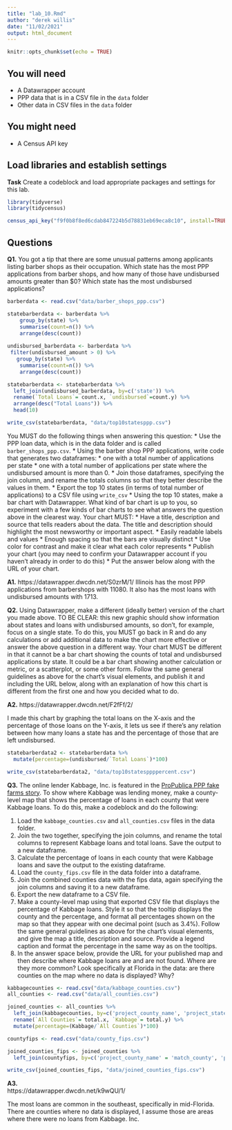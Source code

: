 ```yaml
---
title: "lab_10.Rmd"
author: "derek willis"
date: "11/02/2021"
output: html_document
---
```


```r
knitr::opts_chunk$set(echo = TRUE)
```

## You will need

* A Datawrapper account
* PPP data that is in a CSV file in the `data` folder
* Other data in CSV files in the `data` folder

## You might need

* A Census API key

## Load libraries and establish settings

**Task** Create a codeblock and load appropriate packages and settings for this lab.
```r
library(tidyverse)
library(tidycensus)

census_api_key("f9f0b8f8ed6cdab847224b5d78831eb69eca8c10", install=TRUE)
```

## Questions

**Q1.** You got a tip that there are some unusual patterns among applicants listing barber shops as their occupation. Which state has the most PPP applications from barber shops, and how many of those have undisbursed amounts greater than $0? Which state has the most undisbursed applications?
```r
barberdata <- read.csv("data/barber_shops_ppp.csv")

statebarberdata <- barberdata %>% 
    group_by(state) %>%
    summarise(count=n()) %>% 
    arrange(desc(count))
 
undisbursed_barberdata <- barberdata %>% 
 filter(undisbursed_amount > 0) %>% 
   group_by(state) %>%
    summarise(count=n()) %>% 
    arrange(desc(count))

statebarberdata <- statebarberdata %>%
  left_join(undisbursed_barberdata, by=c('state')) %>% 
  rename(`Total Loans`= count.x, `undisbursed`=count.y) %>% 
  arrange(desc("Total Loans")) %>% 
  head(10)

write_csv(statebarberdata, "data/top10statesppp.csv")
```
You MUST do the following things when answering this question:
* Use the PPP loan data, which is in the data folder and is called `barber_shops_ppp.csv`.
* Using the barber shop PPP applications, write code that generates two dataframes:
  * one with a total number of applications per state
  * one with a total number of applications per state where the undisbursed amount is more than 0.
* Join those dataframes, specifying the join column, and rename the totals columns so that they better describe the values in them.
* Export the top 10 states (in terms of total number of applications) to a CSV file using `write_csv`
* Using the top 10 states, make a bar chart with Datawrapper. What kind of bar chart is up to you, so experiment with a few kinds of bar charts to see what answers the question above in the clearest way. Your chart MUST:
  * Have a title, description and source that tells readers about the data. The title and description should highlight the most newsworthy or important aspect.
  * Easily readable labels and values
  * Enough spacing so that the bars are visually distinct
  * Use color for contrast and make it clear what each color represents
* Publish your chart (you may need to confirm your Datawrapper account if you haven't already in order to do this)
* Put the answer below along with the URL of your chart.

**A1.**
https://datawrapper.dwcdn.net/S0zrM/1/
Illinois has the most PPP applications from barbershops with 11080. It also has the most loans with undisbursed amounts with 1713.


**Q2.** Using Datawrapper, make a different (ideally better) version of the chart you made above. TO BE CLEAR: this new graphic should show information about states and loans with undisbursed amounts, so don't, for example, focus on a single state. To do this, you MUST go back in R and do any calculations or add additional data to make the chart more effective or answer the above question in a different way. Your chart MUST be different in that it cannot be a bar chart showing the counts of total and undisbursed applications by state. It could be a bar chart showing another calculation or metric, or a scatterplot, or some other form. Follow the same general guidelines as above for the chart's visual elements, and publish it and including the URL below, along with an explanation of how this chart is different from the first one and how you decided what to do.

**A2.**
https://datawrapper.dwcdn.net/F2fFf/2/

I made this chart by graphing the total loans on the X-axis and the percentage of those loans on the Y-axis, it lets us see if there's any relation between how many loans a state has and the percentage of those that are left undisbursed.
```r
statebarberdata2 <- statebarberdata %>%     
  mutate(percentage=(undisbursed/`Total Loans`)*100) 

write_csv(statebarberdata2, "data/top10statesppppercent.csv")

```

**Q3.** The online lender Kabbage, Inc. is featured in the [ProPublica PPP fake farms story](https://www.propublica.org/article/ppp-farms). To show where Kabbage was lending money, make a county-level map that shows the percentage of loans in each county that were Kabbage loans. To do this, make a codeblock and do the following:

1. Load the `kabbage_counties.csv` and `all_counties.csv` files in the data folder.
2. Join the two together, specifying the join columns, and rename the total columns to represent Kabbage loans and total loans. Save the output to a new dataframe.
3. Calculate the percentage of loans in each county that were Kabbage loans and save the output to the existing dataframe.
4. Load the `county_fips.csv` file in the data folder into a dataframe.
5. Join the combined counties data with the fips data, again specifying the join columns and saving it to a new dataframe.
6. Export the new dataframe to a CSV file.
7. Make a county-level map using that exported CSV file that displays the percentage of Kabbage loans. Style it so that the tooltip displays the county and the percentage, and format all percentages shown on the map so that they appear with one decimal point (such as 3.4%). Follow the same general guidelines as above for the chart's visual elements, and give the map a title, description and source. Provide a legend caption and format the percentage in the same way as on the tooltips.
8. In the answer space below, provide the URL for your published map and then describe where Kabbage loans are and are not found. Where are they more common? Look specifically at Florida in the data: are there counties on the map where no data is displayed? Why?

```r
kabbagecounties <- read.csv("data/kabbage_counties.csv")
all_counties <- read.csv("data/all_counties.csv") 

joined_counties <- all_counties %>% 
  left_join(kabbagecounties, by=c('project_county_name', 'project_state')) %>%   
  rename(`All Counties`= total.x, `Kabbage`= total.y) %>% 
  mutate(percentage=(Kabbage/`All Counties`)*100) 

countyfips <- read.csv("data/county_fips.csv")

joined_counties_fips <- joined_counties %>% 
  left_join(countyfips, by=c('project_county_name' = 'match_county', 'project_state' = 'state'))

write_csv(joined_counties_fips, "data/joined_counties_fips.csv")

```

**A3.**  
https://datawrapper.dwcdn.net/k9wQU/1/

The most loans are common in the southeast, specifically in mid-Florida. There are counties where no data is displayed, I assume those are areas where there were no loans from Kabbage. Inc.